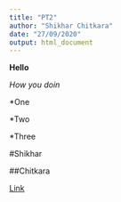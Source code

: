 ```yaml
---
title: "PT2"
author: "Shikhar Chitkara"
date: "27/09/2020"
output: html_document
---
```


**Hello**

*How you doin*

*One

*Two

*Three

#Shikhar

##Chitkara

[Link](https://macreports.com/how-to-create-a-text-txt-file-on-a-mac/)
